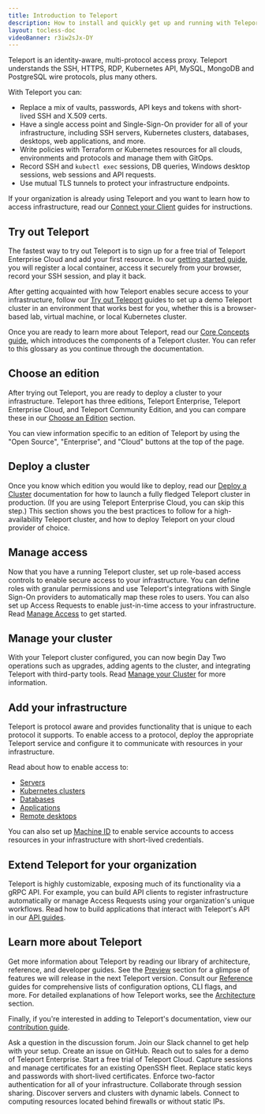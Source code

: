 ```yaml
---
title: Introduction to Teleport
description: How to install and quickly get up and running with Teleport.
layout: tocless-doc
videoBanner: r3iw2sJx-DY
---
```


Teleport is an identity-aware, multi-protocol access proxy. Teleport understands
the SSH, HTTPS, RDP, Kubernetes API, MySQL, MongoDB and PostgreSQL wire
protocols, plus many others.

With Teleport you can:

- Replace a mix of vaults, passwords, API keys and tokens with short-lived SSH and X.509 certs.
- Have a single access point and Single-Sign-On provider for all of your
  infrastructure, including SSH servers, Kubernetes clusters, databases,
  desktops, web applications, and more.
- Write policies with Terraform or Kubernetes resources for all clouds,
  environments and protocols and manage them with GitOps.
- Record SSH and `kubectl exec` sessions, DB queries, Windows desktop sessions,
  web sessions and API requests.
- Use mutual TLS tunnels to protect your infrastructure endpoints.

<Notice type="info">

If your organization is already using Teleport and you want to learn how to
access infrastructure, read our [Connect your
Client](./connect-your-client/introduction.mdx) guides for instructions.

</Notice>

## Try out Teleport

The fastest way to try out Teleport is to sign up for a free trial of Teleport
Enterprise Cloud and add your first resource. In our [getting started
guide](./choose-an-edition/teleport-cloud/getting-started.mdx), you will
register a local container, access it securely from your browser, record your
SSH session, and play it back.

After getting acquainted with how Teleport enables secure access to your
infrastructure, follow our [Try out
Teleport](./try-out-teleport/introduction.mdx) guides to set up a demo Teleport
cluster in an environment that works best for you, whether this is a
browser-based lab, virtual machine, or local Kubernetes cluster.

Once you are ready to learn more about Teleport, read our [Core Concepts
guide](./core-concepts.mdx), which introduces the components of a Teleport
cluster. You can refer to this glossary as you continue through the
documentation.

## Choose an edition

After trying out Teleport, you are ready to deploy a cluster to your
infrastructure. Teleport has three editions, Teleport Enterprise, Teleport
Enterprise Cloud, and Teleport Community Edition, and you can compare these in
our [Choose an Edition](./choose-an-edition/introduction.mdx) section.

<Notice type="tip">

You can view information specific to an edition of Teleport by using the "Open
Source", "Enterprise", and "Cloud" buttons at the top of the page.

</Notice>

## Deploy a cluster

Once you know which edition you would like to deploy, read our [Deploy a
Cluster](./deploy-a-cluster/introduction.mdx) documentation for how to launch a
fully fledged Teleport cluster in production. (If you are using Teleport
Enterprise Cloud, you can skip this step.) This section shows you the best
practices to follow for a high-availability Teleport cluster, and how to deploy
Teleport on your cloud provider of choice.

## Manage access

Now that you have a running Teleport cluster, set up role-based access controls
to enable secure access to your infrastructure.  You can define roles with
granular permissions and use Teleport's integrations with Single Sign-On
providers to automatically map these roles to users. You can also set up Access
Requests to enable just-in-time access to your infrastructure. Read [Manage
Access](./access-controls/introduction.mdx) to get started.

## Manage your cluster

With your Teleport cluster configured, you can now begin Day Two operations
such as upgrades, adding agents to the cluster, and integrating Teleport with
third-party tools. Read [Manage your
Cluster](./management/introduction.mdx) for more information.

## Add your infrastructure

Teleport is protocol aware and provides functionality that is unique to each
protocol it supports. To enable access to a protocol, deploy the appropriate
Teleport service and configure it to communicate with resources in your
infrastructure. 

Read about how to enable access to:

- [Servers](./server-access/getting-started.mdx)
- [Kubernetes clusters](./kubernetes-access/introduction.mdx)
- [Databases](./database-access/introduction.mdx)
- [Applications](./application-access/introduction.mdx)
- [Remote desktops](./desktop-access/introduction.mdx)

You can also set up [Machine ID](./machine-id/introduction.mdx) to enable
service accounts to access resources in your infrastructure with short-lived
credentials.

## Extend Teleport for your organization

Teleport is highly customizable, exposing much of its functionality via a gRPC
API. For example, you can build API clients to register infrastructure
automatically or manage Access Requests using your organization's unique
workflows. Read how to build applications that interact with Teleport's API in
our [API guides](./api/introduction.mdx).

## Learn more about Teleport

Get more information about Teleport by reading our library of architecture,
reference, and developer guides. See the
[Preview](./preview/upcoming-releases.mdx) section for a glimpse of features we
will release in the next Teleport version. Consult our
[Reference](./reference/introduction.mdx) guides for comprehensive lists of
configuration options, CLI flags, and more. For detailed explanations of how
Teleport works, see the [Architecture](./architecture/introduction.mdx) section.

Finally, if you're interested in adding to Teleport's documentation, view
our [contribution guide](./contributing/documentation.mdx). 

<TileSet>
  <TileList title="Reach out" icon="question">
  <TileListItem href="https://github.com/gravitational/teleport/discussions">
    Ask a question in the discussion forum.
    </TileListItem>
  <TileListItem href="https://goteleport.com/slack">
    Join our Slack channel to get help with your setup.
  </TileListItem>
  <TileListItem href="https://github.com/gravitational/teleport/">
    Create an issue on GitHub.
  </TileListItem>
  <TileListItem href="https://goteleport.com/get-started/">
    Reach out to sales for a demo of Teleport Enterprise.
  </TileListItem>
  <TileListItem href="https://goteleport.com/signup/">
    Start a free trial of Teleport Cloud.
  </TileListItem>
  </TileList>
  <TileList title="For security teams" icon="lock">
    <TileListItem href="./server-access/guides/openssh.mdx">
     Capture sessions and manage certificates for an existing OpenSSH fleet.
    </TileListItem>
    <TileListItem href="./architecture/authentication.mdx#issuing-user-certificates">
      Replace static keys and passwords with short-lived certificates.
    </TileListItem>
    <TileListItem href="./access-controls/guides/webauthn.mdx">
     Enforce two-factor authentication for all of your infrastructure.
    </TileListItem>
  </TileList>
  <TileList title="For developers" icon="stack">
    <TileListItem href="./connect-your-client/tsh.mdx#sharing-sessions">
      Collaborate through session sharing.
    </TileListItem>
    <TileListItem href="./management/admin/labels.mdx">
      Discover servers and clusters with dynamic labels.
    </TileListItem>
    <TileListItem href="./management/admin/adding-nodes.mdx#adding-a-node-located-behind-nat">
     Connect to computing resources located behind firewalls or without static IPs.
    </TileListItem>
  </TileList>
</TileSet>
